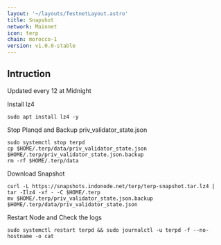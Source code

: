 ```yaml
---
layout: '~/layouts/TestnetLayout.astro'
title: Snapshot
network: Mainnet
icon: terp
chain: morocco-1
version: v1.0.0-stable
---
```

## Intruction
Updated every 12 at Midnight

 Install lz4
```
sudo apt install lz4 -y
```

 Stop Planqd and Backup priv_validator_state.json
```
sudo systemctl stop terpd
cp $HOME/.terp/data/priv_validator_state.json $HOME/.terp/priv_validator_state.json.backup
rm -rf $HOME/.terp/data
```

 Download Snapshot
```
curl -L https://snapshots.indonode.net/terp/terp-snapshot.tar.lz4 | tar -Ilz4 -xf - -C $HOME/.terp
mv $HOME/.terp/priv_validator_state.json.backup $HOME/.terp/data/priv_validator_state.json
```

 Restart Node and Check the logs

```
sudo systemctl restart terpd && sudo journalctl -u terpd -f --no-hostname -o cat
```